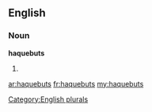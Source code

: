 ==English==

===Noun===
'''haquebuts'''

# {{plural of|[[haquebut]]}}

[[Category:English plurals]]

[[ar:haquebuts]]
[[fr:haquebuts]]
[[my:haquebuts]]